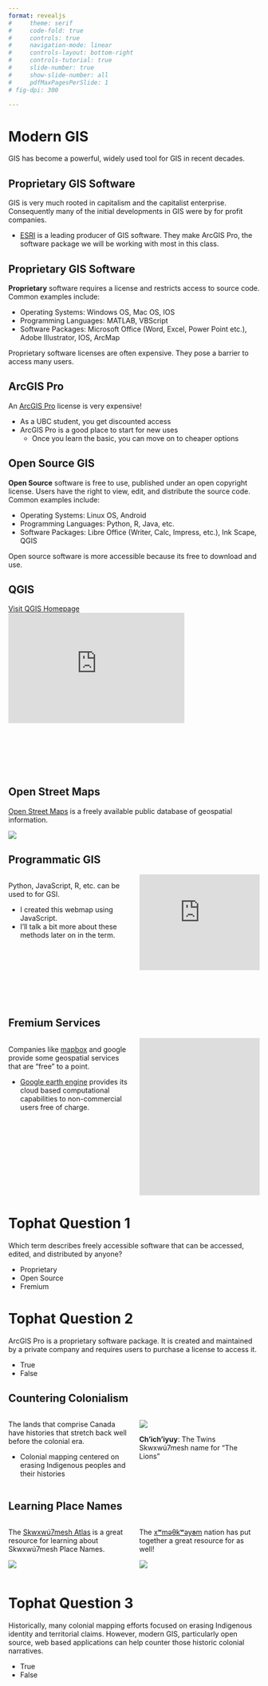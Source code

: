 ```yaml
---
format: revealjs
#     theme: serif
#     code-fold: true
#     controls: true
#     navigation-mode: linear
#     controls-layout: bottom-right
#     controls-tutorial: true
#     slide-number: true
#     show-slide-number: all
#     pdfMaxPagesPerSlide: 1
# fig-dpi: 300

---
```



Modern GIS
==========

GIS has become a powerful, widely used tool for GIS in recent decades.


Proprietary GIS Software 
------------------------

GIS is very much rooted in capitalism and the capitalist enterprise.  Consequently many of the initial developments in GIS were by for profit companies.  

* [ESRI](https://www.esri.com/en-us/home) is a leading producer of GIS software.  They make ArcGIS Pro, the software package we will be working with most in this class.  


Proprietary GIS Software 
------------------------

**Proprietary** software requires a license and restricts access to source code.  Common examples include:

* Operating Systems: Windows OS, Mac OS, IOS
* Programming Languages: MATLAB, VBScript
* Software Packages: Microsoft Office (Word, Excel, Power Point etc.), Adobe Illustrator, IOS, ArcMap

Proprietary software licenses are often expensive.  They pose a barrier to access many users.

ArcGIS Pro
----------

An [ArcGIS Pro](https://www.esri.ca/en-ca/store/overview) license is very expensive!

* As a UBC student, you get discounted access
* ArcGIS Pro is a good place to start for new uses
  * Once you learn the basic, you can move on to cheaper options


Open Source GIS
---------------

**Open Source** software is free to use, published under an open copyright license.  Users have the right to view, edit, and distribute the source code.  Common examples include:

* Operating Systems: Linux OS, Android
* Programming Languages: Python, R, Java, etc.
* Software Packages: Libre Office (Writer, Calc, Impress, etc.), Ink Scape, QGIS

Open source software is more accessible because its free to download and use.

QGIS
----

<a href="https://www.qgis.org/en/site/" target="_blank">Visit QGIS Homepage</a>
<div style="overflow: hidden;
  padding-top: 60%;
  position: relative">
  <iframe src="https://www.qgis.org/en/site/" title="Processes" scrolling="no" frameborder="0"
    style="border: 0;
   height: 70%;
   left: 0;
   position: absolute;
   top: 0;
   width: 70%;">
 </iframe>
</div>

Open Street Maps
----------------

[Open Street Maps](https://www.openstreetmap.org/#map=10/49.2839/-122.8340&layers=T) is a freely available public database of geospatial information.


![](images/OSM.png)


Programmatic GIS
----------------

::::{.columns}
:::{.column width="50%"}


Python, JavaScript, R, etc. can be used to for GSI.

* I created this webmap using JavaScript.  
* I'll talk a bit more about these methods later on in the term.

:::

:::{.column width="50%"}

<div style="overflow: hidden;
  padding-top: 100%;
  position: relative">
  <iframe src="https://ubc-micromet.github.io/FieldSiteMaps/" title="Processes" scrolling="no" frameborder="0"
    style="border: 0;
   height: 75%;
   left: 0;
   position: absolute;
   top: 0;
   width: 100%;">
   <p>Your browser does not support iframes.</p>
 </iframe>
</div>

:::
::::

Fremium Services
----------------


::::{.columns}
:::{.column width="50%"}

Companies like [mapbox](https://www.mapbox.com/mapbox-studio/) and google provide some geospatial services that are "free" to a point.  

* [Google earth engine](https://code.earthengine.google.com/) provides its cloud based computational capabilities to non-commercial users free of charge. 

:::
:::{.column width="50%"}

<iframe width="560" height="315" src="https://www.youtube.com/embed/gKGOeTFHnKY" title="YouTube video player" frameborder="0" allow="accelerometer; autoplay; clipboard-write; encrypted-media; gyroscope; picture-in-picture" allowfullscreen></iframe>


:::
::::

Tophat Question 1
=================


Which term describes freely accessible software that can be accessed, edited, and distributed by anyone?

* Proprietary
* Open Source
* Fremium


Tophat Question 2
=================

ArcGIS Pro is a proprietary software package.  It is created and maintained by a private company and  requires users to purchase a license to access it.

* True
* False 


Countering Colonialism
----------------------


::::{.columns}
:::{.column width="50%"}


The lands that comprise Canada have histories that stretch back well before the colonial era.


* Colonial mapping centered on erasing Indigenous peoples and their histories

:::
:::{.column width="50%"}


![](images/the_twins.jpg)


**Ch'ich'iyuy**: The Twins Skwxwú7mesh name for "The Lions"




:::
::::




Learning Place Names
--------------------


::::{.columns}
:::{.column width="50%"}


The [Skwxwú7mesh Atlas](http://squamishatlas.com/?fbclid=IwAR3JfkUeATF22zPFi9BCo-S6BrOudMQeFSO3_r3iar6JGj0XYf1qTOQ92zE#) is a great resource for learning about Skwxwú7mesh Place Names.


![](images/squamish_atlas.png)



:::
:::{.column width="50%"}


The [xʷməθkʷəy̓əm](https://placenamemap.musqueam.bc.ca/?fbclid=IwAR1dWYuotXFkmwJzidy2ayrlPy4NvvnRBuOnUeyoSqsRiZpt5blWhxeFR0I) nation has put together a great resource for as well!


![](images/musqueam_atlas.png)




:::
::::



Tophat Question 3
=================

Historically, many colonial mapping efforts focused on erasing Indigenous identity and territorial claims.  However, modern GIS, particularly open source, web based applications can help counter those historic colonial narratives.

* True
* False

